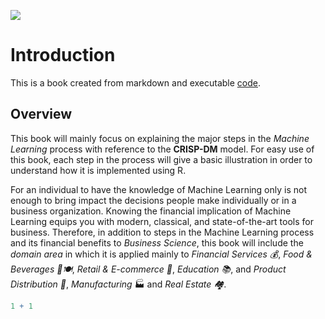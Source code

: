 ![](cover2.png)

# Introduction

This is a book created from markdown and executable [code](https://github.com/eddychetz/business-science-book).

## Overview

This book will mainly focus on explaining the major steps in the *Machine Learning* process with reference to the **CRISP-DM** model. For easy use of this book, each step in the process will give a basic illustration in order to understand how it is implemented using R.

For an individual to have the knowledge of Machine Learning only is not enough to bring impact the decisions people make individually or in a business organization. Knowing the financial implication of Machine Learning equips you with modern, classical, and state-of-the-art tools for business. Therefore, in addition to steps in the Machine Learning process and its financial benefits to *Business Science*, this book will include the *domain area* in which it is applied mainly to *Financial Services 💰*, *Food & Beverages 🧃🍽️*, *Retail & E-commerce 🛒*, *Education 📚*, and *Product Distribution 🚚*, *Manufacturing* 🏭 and *Real Estate 🏘️*.

```r
1 + 1
```
